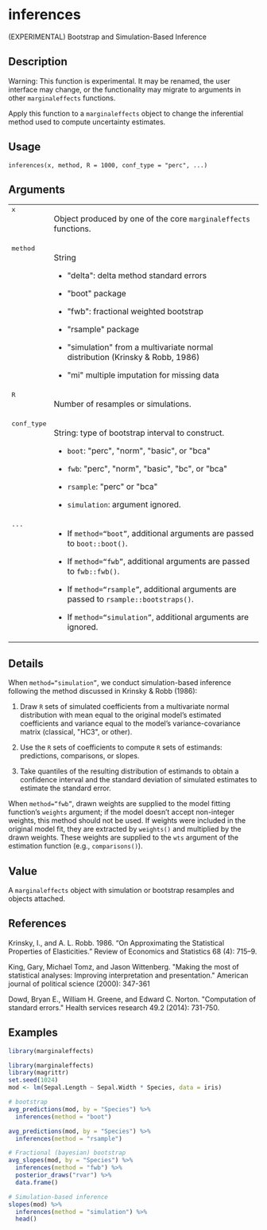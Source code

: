 # inferences {.unnumbered}

(EXPERIMENTAL) Bootstrap and Simulation-Based Inference

## Description

<p>Warning: This function is experimental. It may be renamed, the user interface may change, or the functionality may migrate to arguments in other <code>marginaleffects</code> functions.
</p>
<p>Apply this function to a <code>marginaleffects</code> object to change the inferential method used to compute uncertainty estimates.
</p>


## Usage

<pre><code class='language-R'>inferences(x, method, R = 1000, conf_type = "perc", ...)
</code></pre>


## Arguments

<table>
<tr style="vertical-align: top;"><td style = "white-space: nowrap; font-family: monospace;>"<code>x</code></td>
<td>
<p>Object produced by one of the core <code>marginaleffects</code> functions.</p>
</td></tr>
<tr style="vertical-align: top;"><td style = "white-space: nowrap; font-family: monospace;>"<code>method</code></td>
<td>
<p>String
</p>

<ul>
<li><p> &quot;delta&quot;: delta method standard errors
</p>
</li>
<li><p> &quot;boot&quot; package
</p>
</li>
<li><p> &quot;fwb&quot;: fractional weighted bootstrap
</p>
</li>
<li><p> &quot;rsample&quot; package
</p>
</li>
<li><p> &quot;simulation&quot; from a multivariate normal distribution (Krinsky &amp; Robb, 1986)
</p>
</li>
<li><p> &quot;mi&quot; multiple imputation for missing data
</p>
</li></ul>
</td></tr>
<tr style="vertical-align: top;"><td style = "white-space: nowrap; font-family: monospace;>"<code>R</code></td>
<td>
<p>Number of resamples or simulations.</p>
</td></tr>
<tr style="vertical-align: top;"><td style = "white-space: nowrap; font-family: monospace;>"<code>conf_type</code></td>
<td>
<p>String: type of bootstrap interval to construct.
</p>

<ul>
<li> <p><code>boot</code>: &quot;perc&quot;, &quot;norm&quot;, &quot;basic&quot;, or &quot;bca&quot;
</p>
</li>
<li> <p><code>fwb</code>: &quot;perc&quot;, &quot;norm&quot;, &quot;basic&quot;, &quot;bc&quot;, or &quot;bca&quot;
</p>
</li>
<li> <p><code>rsample</code>: &quot;perc&quot; or &quot;bca&quot;
</p>
</li>
<li> <p><code>simulation</code>: argument ignored.
</p>
</li></ul>
</td></tr>
<tr style="vertical-align: top;"><td style = "white-space: nowrap; font-family: monospace;>"<code>...</code></td>
<td>

<ul>
<li><p> If <code>method="boot"</code>, additional arguments are passed to <code>boot::boot()</code>.
</p>
</li>
<li><p> If <code>method="fwb"</code>, additional arguments are passed to <code>fwb::fwb()</code>.
</p>
</li>
<li><p> If <code>method="rsample"</code>, additional arguments are passed to <code>rsample::bootstraps()</code>.
</p>
</li>
<li><p> If <code>method="simulation"</code>, additional arguments are ignored.
</p>
</li></ul>
</td></tr>
</table>


## Details

<p>When <code>method="simulation"</code>, we conduct simulation-based inference following the method discussed in Krinsky &amp; Robb (1986):
</p>

<ol>
<li><p> Draw <code>R</code> sets of simulated coefficients from a multivariate normal distribution with mean equal to the original model's estimated coefficients and variance equal to the model's variance-covariance matrix (classical, &quot;HC3&quot;, or other).
</p>
</li>
<li><p> Use the <code>R</code> sets of coefficients to compute <code>R</code> sets of estimands: predictions, comparisons, or slopes.
</p>
</li>
<li><p> Take quantiles of the resulting distribution of estimands to obtain a confidence interval and the standard deviation of simulated estimates to estimate the standard error.
</p>
</li></ol>

<p>When <code>method="fwb"</code>, drawn weights are supplied to the model fitting function's <code>weights</code> argument; if the model doesn't accept non-integer weights, this method should not be used. If weights were included in the original model fit, they are extracted by <code>weights()</code> and multiplied by the drawn weights. These weights are supplied to the <code>wts</code> argument of the estimation function (e.g., <code>comparisons()</code>).
</p>


## Value

<p>A <code>marginaleffects</code> object with simulation or bootstrap resamples and objects attached.
</p>


## References

<p>Krinsky, I., and A. L. Robb. 1986. “On Approximating the Statistical Properties of Elasticities.” Review of Economics and Statistics 68 (4): 715–9.
</p>
<p>King, Gary, Michael Tomz, and Jason Wittenberg. &quot;Making the most of statistical analyses: Improving interpretation and presentation.&quot; American journal of political science (2000): 347-361
</p>
<p>Dowd, Bryan E., William H. Greene, and Edward C. Norton. &quot;Computation of standard errors.&quot; Health services research 49.2 (2014): 731-750.
</p>


## Examples
```r
library(marginaleffects)

library(marginaleffects)
library(magrittr)
set.seed(1024)
mod <- lm(Sepal.Length ~ Sepal.Width * Species, data = iris)

# bootstrap
avg_predictions(mod, by = "Species") %>%
  inferences(method = "boot")

avg_predictions(mod, by = "Species") %>%
  inferences(method = "rsample")

# Fractional (bayesian) bootstrap
avg_slopes(mod, by = "Species") %>%
  inferences(method = "fwb") %>%
  posterior_draws("rvar") %>%
  data.frame()

# Simulation-based inference
slopes(mod) %>%
  inferences(method = "simulation") %>%
  head()


```
